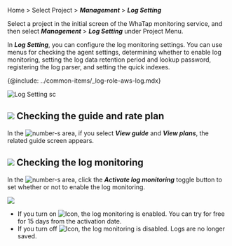 Home > Select Project > **_Management_** > **_Log Setting_**

Select a project in the initial screen of the WhaTap monitoring service, and then select **_Management_** > **_Log Setting_** under Project Menu. 

In **_Log Setting_**, you can configure the log monitoring settings. You can use menus for checking the agent settings, determining whether to enable log monitoring, setting the log data retention period and lookup password, registering the log parser, and setting the quick indexes.

{@include: ../common-items/_log-role-aws-log.mdx} 

![Log Setting sc](/img/log-setting-aws.png) 

## ![](/img/number-01.png) Checking the guide and rate plan

In the ![number-s](/img/number-01.png) area, if you select **_View guide_** and **_View plans_**, the related guide screen appears. 

## ![](/img/number-02.png) Checking the log monitoring

In the ![number-s](/img/number-02.png) area, click the **_Activate log monitoring_** toggle button to set whether or not to enable the log monitoring.

![](/img/log-start-aws.png)

-   If you turn on ![Icon](/img/ic-toggle-on.svg), the log monitoring is enabled. You can try for free for 15 days from the activation date.
-   If you turn off ![Icon](/img/ic-toggle-off.svg), the log monitoring is disabled. Logs are no longer saved. 

<!--

프로젝트에 대한 **수정** 권한이 있는 경우에만 로그 모니터링 설정을 수정할 수 있습니다.
 
* ***로그 설정*** 메뉴는 **로그 편집** 권한이 있을 경우 수정할 수 있습니다.

-->
